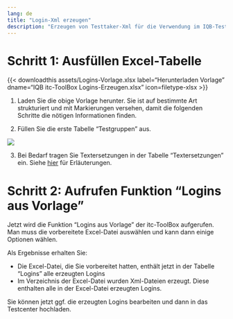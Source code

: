 ```yaml
---
lang: de
title: "Login-Xml erzeugen"
description: "Erzeugen von Testtaker-Xml für die Verwendung im IQB-Testcenter"
---
```


# Schritt 1: Ausfüllen Excel-Tabelle

{{< downloadthis assets/Logins-Vorlage.xlsx label="Herunterladen Vorlage" dname="IQB itc-ToolBox Logins-Erzeugen.xlsx" icon=filetype-xlsx >}}

1. Laden Sie die obige Vorlage herunter. Sie ist auf bestimmte Art strukturiert und mit Markierungen versehen, damit die folgenden Schritte die nötigen Informationen finden.

2. Füllen Sie die erste Tabelle "Testgruppen" aus.

![](assets/generate-logins-1.jpg)

3. Bei Bedarf tragen Sie Textersetzungen in der Tabelle "Textersetzungen" ein. Siehe [hier](../preparation/test-files/testtaker-xml.html#angepasste-texte-customtexts) für Erläuterungen.

# Schritt 2: Aufrufen Funktion "Logins aus Vorlage"

Jetzt wird die Funktion "Logins aus Vorlage" der itc-ToolBox aufgerufen. Man muss die vorbereitete Excel-Datei auswählen und kann dann einige Optionen wählen.

Als Ergebnisse erhalten Sie:

* Die Excel-Datei, die Sie vorbereitet hatten, enthält jetzt in der Tabelle "Logins" alle erzeugten Logins
* Im Verzeichnis der Excel-Datei wurden Xml-Dateien erzeugt. Diese enthalten alle in der Excel-Datei erzeugten Logins.

Sie können jetzt ggf. die erzeugten Logins bearbeiten und dann in das Testcenter hochladen.